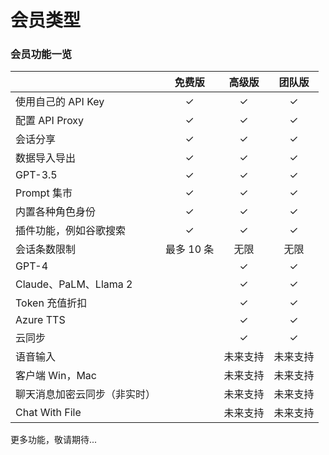 # 会员类型

### 会员功能一览

|                              |   免费版   |  高级版  |  团队版  |
| ---------------------------- | :--------: | :------: | :------: |
| 使用自己的 API Key           |     ✓      |    ✓     |    ✓     |
| 配置 API Proxy               |     ✓      |    ✓     |    ✓     |
| 会话分享                     |     ✓      |    ✓     |    ✓     |
| 数据导入导出                 |     ✓      |    ✓     |    ✓     |
| GPT-3.5                      |     ✓      |    ✓     |    ✓     |
| Prompt 集市                  |     ✓      |    ✓     |    ✓     |
| 内置各种角色身份             |     ✓      |    ✓     |    ✓     |
| 插件功能，例如谷歌搜索       |     ✓      |    ✓     |    ✓     |
| 会话条数限制                 | 最多 10 条 |   无限   |   无限   |
| GPT-4                        |            |    ✓     |    ✓     |
| Claude、PaLM、Llama 2        |            |    ✓     |    ✓     |
| Token 充值折扣               |            |    ✓     |    ✓     |
| Azure TTS                    |            |    ✓     |    ✓     |
| 云同步                       |            |    ✓     |    ✓     |
| 语音输入                     |            | 未来支持 | 未来支持 |
| 客户端 Win，Mac              |            | 未来支持 | 未来支持 |
| 聊天消息加密云同步（非实时） |            | 未来支持 | 未来支持 |
| Chat With File               |            | 未来支持 | 未来支持 |

更多功能，敬请期待...
